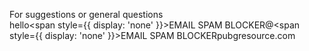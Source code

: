 
For suggestions or general questions  
hello<span style={{ display: 'none' }}>EMAIL SPAM BLOCKER</span>@<span style={{ display: 'none' }}>EMAIL SPAM BLOCKER</span>pubgresource.com

